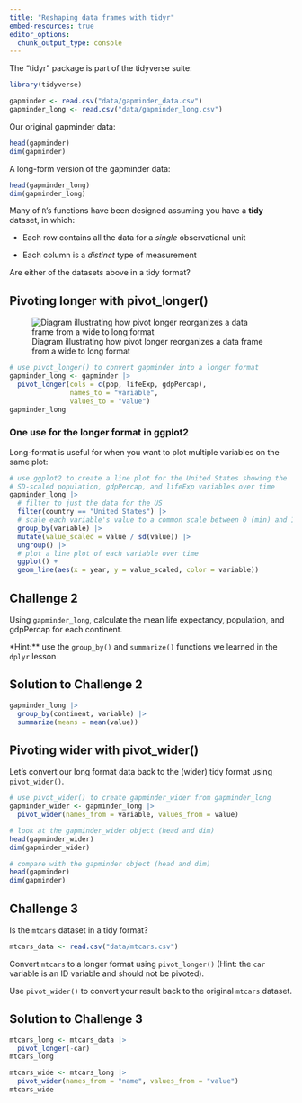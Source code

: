 ```yaml
---
title: "Reshaping data frames with tidyr"
embed-resources: true
editor_options: 
  chunk_output_type: console
---
```



The "tidyr" package is part of the tidyverse suite:

```r
library(tidyverse)
```










```r
gapminder <- read.csv("data/gapminder_data.csv")
gapminder_long <- read.csv("data/gapminder_long.csv")
```


Our original gapminder data:

```r
head(gapminder)
dim(gapminder)
```

A long-form version of the gapminder data:

```r
head(gapminder_long)
dim(gapminder_long)
```

Many of `R`'s functions have been designed assuming you have a **tidy** dataset, in which:

- Each row contains all the data for a *single* observational unit

- Each column is a *distinct* type of measurement




Are either of the datasets above in a tidy format?


















## Pivoting longer with pivot_longer()

![Diagram illustrating how pivot longer reorganizes a data frame from a wide to long format](figs/14-tidyr-fig3.png)


```r
# use pivot_longer() to convert gapminder into a longer format
gapminder_long <- gapminder |>
  pivot_longer(cols = c(pop, lifeExp, gdpPercap),
               names_to = "variable", 
               values_to = "value")
gapminder_long
```





### One use for the longer format in ggplot2

Long-format is useful for when you want to plot multiple variables on the same plot:

```r
# use ggplot2 to create a line plot for the United States showing the 
# SD-scaled population, gdpPercap, and lifeExp variables over time 
gapminder_long |>
  # filter to just the data for the US
  filter(country == "United States") |>
  # scale each variable's value to a common scale between 0 (min) and 1
  group_by(variable) |>
  mutate(value_scaled = value / sd(value)) |>
  ungroup() |>
  # plot a line plot of each variable over time
  ggplot() +
  geom_line(aes(x = year, y = value_scaled, color = variable))
```




::: {.callout}
## Challenge 2

Using `gapminder_long`, calculate the mean life expectancy, population, and gdpPercap for each continent.

*Hint:** use the `group_by()` and `summarize()` functions we learned in the `dplyr` lesson

::: {.callout collapse=true}
## Solution to Challenge 2

```r
gapminder_long |> 
  group_by(continent, variable) |>
  summarize(means = mean(value))
```
:::
:::









## Pivoting wider with pivot_wider()

Let's convert our long format data back to the (wider) tidy format using `pivot_wider()`.

```r
# use pivot_wider() to create gapminder_wider from gapminder_long 
gapminder_wider <- gapminder_long |>
  pivot_wider(names_from = variable, values_from = value)
```


```r
# look at the gapminder_wider object (head and dim)
head(gapminder_wider)
dim(gapminder_wider)
```



```r
# compare with the gapminder object (head and dim)
head(gapminder)
dim(gapminder)
```



::: {.callout}
## Challenge 3

Is the `mtcars` dataset in a tidy format?

```r
mtcars_data <- read.csv("data/mtcars.csv") 
```

Convert `mtcars` to a longer format using `pivot_longer()` (Hint: the `car` variable is an ID variable and should not be pivoted). 

Use `pivot_wider()` to convert your result back to the original `mtcars` dataset.

::: {.callout collapse=true}
## Solution to Challenge 3

```r
mtcars_long <- mtcars_data |>
  pivot_longer(-car)
mtcars_long

mtcars_wide <- mtcars_long |>
  pivot_wider(names_from = "name", values_from = "value")
mtcars_wide
```
:::
:::

